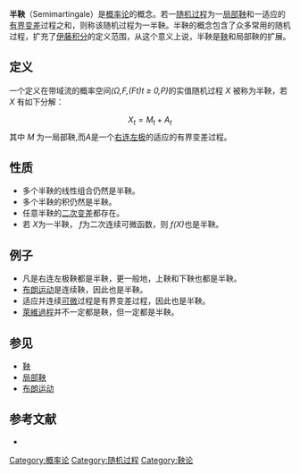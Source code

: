 {{multiple issues|
{{copyedit|time=2013-10-02T02:55:30+00:00}}
{{expand|time=2013-10-02T02:55:30+00:00}}
{{expert|time=2013-10-02T02:55:30+00:00}}
{{refimprove|time=2013-10-02T02:55:30+00:00}}
}}
'''半鞅'''（Semimartingale）是[[概率论|概率论]]的概念。若一[[随机过程|随机过程]]为一[[局部鞅|局部鞅]]和一适应的[[有界变差|有界变差]]过程之和，则称该随机过程为一半鞅。半鞅的概念包含了众多常用的随机过程，扩充了[[伊藤微积分|伊藤积分]]的定义范围，从这个意义上说，半鞅是[[鞅|鞅]]和局部鞅的扩展。

==定义==
一个定义在带域流的概率空间''(Ω,F,(Ft)t ≥ 0,P)''的实值随机过程 ''X'' 被称为半鞅，若 ''X'' 有如下分解：
:<math>X_t = M_t + A_t</math>
其中 ''M'' 为一局部鞅,而''A ''是一个[[右连左极函数|右连左极]]的适应的有界变差过程。

==性质==
* 多个半鞅的线性组合仍然是半鞅。
* 多个半鞅的积仍然是半鞅。
* 任意半鞅的[[二次变差|二次变差]]都存在。
* 若 ''X''为一半鞅， ''f''为二次连续可微函数，则 ''f(X)''也是半鞅。

==例子==
* 凡是右连左极鞅都是半鞅，更一般地，上鞅和下鞅也都是半鞅。
* [[布朗运动|布朗运动]]是连续鞅，因此也是半鞅。
* 适应并连续[[导数|可微]]过程是有界变差过程，因此也是半鞅。
* [[萊維過程|萊維過程]]并不一定都是鞅，但一定都是半鞅。

==参见==
* [[鞅|鞅]]
* [[局部鞅|局部鞅]]
* [[布朗运动|布朗运动]]

== 参考文献 ==
*{{Citation|last=Revuz|first=Daniel|last2=Yor|first2=Marc|year=2004|title=Continuous Martingales and Brownian Motion|edition=3rd|publisher=Springer|isbn=978-3540643258}}

[[Category:概率论|Category:概率论]]
[[Category:随机过程|Category:随机过程]]
[[Category:鞅论|Category:鞅论]]